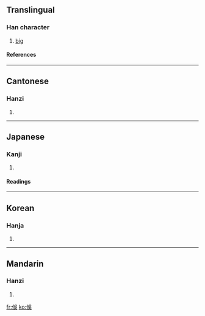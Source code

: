 {{see|俣}}

==Translingual==
===Han character===
{{Han char|rn=9|rad=人|as=07|sn=9|four=2623<sub>4</sub>|canj=人口女大 (ORVK)}}
# [[big]]
====References====
{{Han ref|kx=0104.030|dkj=00662|dj=0220.030|hdz=10162.041|uh=4FC1|ud=20417|bh=CDE3|bd=52707}}
----
==Cantonese==
===Hanzi===
{{yue-hanzi|jyut=|y=yu5}}
# {{defn|Cantonese}}
----
==Japanese==
===Kanji===
{{ja-kanji|grade=|rs=人07}}
# {{defn|Japanese}} 
====Readings====
{{ja-readings|on=[[ぐ]] (gu)|kun=[[おおきい]] (ookii)}}
----
==Korean==
===Hanja===
{{ko-hanja|hangeul=[[유]]|rv=yu|mr=yu}}
# {{defn|Korean}}
----
==Mandarin==
===Hanzi===
{{cmn-hanzi|sim=俣|pin=[[yǔ]] ([[yu3]])|wg=yü<sup>3</sup>}}
# {{defn|Mandarin}}

[[fr:俁]]
[[ko:俁]]